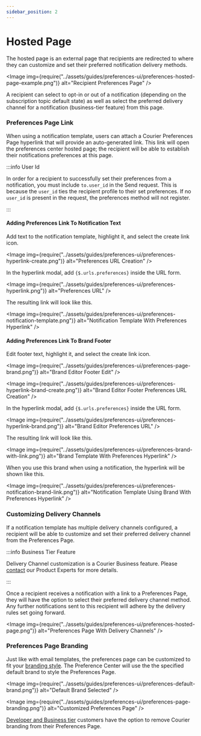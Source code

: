 ```yaml
---
sidebar_position: 2
---
```



# Hosted Page

The hosted page is an external page that recipients are redirected to where they can customize and set their preferred notification delivery methods.

<Image
  img={require("../assets/guides/preferences-ui/preferences-hosted-page-example.png")}
  alt="Recipient Preferences Page"
/>

A recipient can select to opt-in or out of a notification (depending on the subscription topic default state)
as well as select the preferred delivery channel for a notification (business-tier feature) from this page.

### Preferences Page Link

When using a notification template, users can attach a Courier Preferences Page hyperlink that will provide an auto-generated link. This link will open the preferences center hosted page; the recipient will be able to establish their notifications preferences at this page.

:::info User Id

In order for a recipient to successfully set their preferences from a notification, you must include `to.user_id` in the Send request. This is because the `user_id` ties the recipient profile to their set preferences. If no `user_id` is present in the request, the preferences method will not register.

:::


#### Adding Preferences Link To Notification Text
Add text to the notification template, highlight it, and select the create link icon. 

<Image
  img={require("../assets/guides/preferences-ui/preferences-hyperlink-create.png")}
  alt="Preferences URL Creation"
/>

In the hyperlink modal, add `{$.urls.preferences}` inside the URL form.

<Image
  img={require("../assets/guides/preferences-ui/preferences-hyperlink.png")}
  alt="Preferences URL"
/>

The resulting link will look like this.

<Image
  img={require("../assets/guides/preferences-ui/preferences-notification-template.png")}
  alt="Notification Template With Preferences Hyperlink"
/>


#### Adding Preferences Link To Brand Footer
Edit footer text, highlight it, and select the create link icon. 

<Image
  img={require("../assets/guides/preferences-ui/preferences-page-brand.png")}
  alt="Brand Editor Footer Edit"
/>

<Image
  img={require("../assets/guides/preferences-ui/preferences-hyperlink-brand-create.png")}
  alt="Brand Editor Footer Preferences URL Creation"
/>

In the hyperlink modal, add `{$.urls.preferences}` inside the URL form.

<Image
  img={require("../assets/guides/preferences-ui/preferences-hyperlink-brand.png")}
  alt="Brand Editor Preferences URL"
/>

The resulting link will look like this.

<Image
  img={require("../assets/guides/preferences-ui/preferences-brand-with-link.png")}
  alt="Brand Template With Preferences Hyperlink"
/>

When you use this brand when using a notification, the hyperlink will be shown like this.

<Image
  img={require("../assets/guides/preferences-ui/preferences-notification-brand-link.png")}
  alt="Notification Template Using Brand With Preferences Hyperlink"
/>

### Customizing Delivery Channels

If a notification template has multiple delivery channels configured, a recipient will be able to customize and set their preferred delivery channel from the Preferences Page.

:::info Business Tier Feature

Delivery Channel customization is a Courier Business feature. Please [contact](https://www.courier.com/request-demo/) our Product Experts for more details.

:::

Once a recipient receives a notification with a link to a Preferences Page, they will have the option to select their preferred delivery channel method. Any further notifications sent to this recipient will adhere by the delivery rules set going forward.

<Image
  img={require("../assets/guides/preferences-ui/preferences-hosted-page.png")}
  alt="Preferences Page With Delivery Channels"
/>

### Preferences Page Branding

Just like with email templates, the preferences page can be customized to fit your [branding style](../../courier-designer/brands/customize-default-brand.mdx). The Preference Center will use the the specified default brand to style the Preferences Page.

<Image
  img={require("../assets/guides/preferences-ui/preferences-default-brand.png")}
  alt="Default Brand Selected"
/>

<Image
  img={require("../assets/guides/preferences-ui/preferences-page-branding.png")}
  alt="Customized Preferences Page"
/>

[Developer and Business tier](https://www.courier.com/pricing/) customers have the option to remove Courier branding from their Preferences Page.

